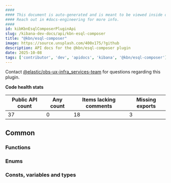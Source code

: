 ```yaml
---
####
#### This document is auto-generated and is meant to be viewed inside our experimental, new docs system.
#### Reach out in #docs-engineering for more info.
####
id: kibKbnEsqlComposerPluginApi
slug: /kibana-dev-docs/api/kbn-esql-composer
title: "@kbn/esql-composer"
image: https://source.unsplash.com/400x175/?github
description: API docs for the @kbn/esql-composer plugin
date: 2025-10-08
tags: ['contributor', 'dev', 'apidocs', 'kibana', '@kbn/esql-composer']
---
```




Contact [@elastic/obs-ux-infra_services-team](https://github.com/orgs/elastic/teams/obs-ux-infra_services-team) for questions regarding this plugin.

**Code health stats**

| Public API count  | Any count | Items lacking comments | Missing exports |
|-------------------|-----------|------------------------|-----------------|
| 37 | 0 | 18 | 3 |

## Common

### Functions
<DocDefinitionList data={kbnEsqlComposerObj.common.functions}/>

### Enums
<DocDefinitionList data={kbnEsqlComposerObj.common.enums}/>

### Consts, variables and types
<DocDefinitionList data={kbnEsqlComposerObj.common.misc}/>

